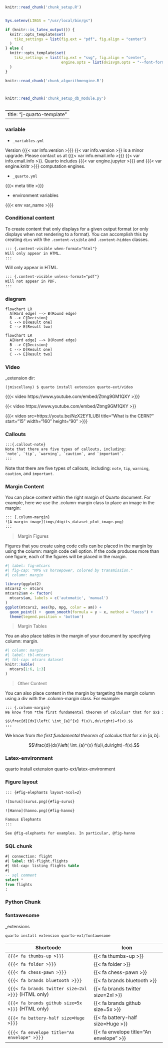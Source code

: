 <!--source .venv/bin/activate-->

<!--source .venv/bin/activate-->

```r
knitr::read_chunk('chunk_setup.R')
```

```r
```

```{=html}
<!--connect dvisvgm to Ghostscript for tikz
find gs, run: tools:find_gs_cmd()
-->
```
```r
Sys.setenv(LIBGS = "/usr/local/bin/gs")
```

<!--Conditional tikz output types; use PDF if this is LaTeX, otherwise use SVG with embedded fonts -->

```r
if (knitr::is_latex_output()) {
  knitr::opts_template$set(
    tikz_settings = list(fig.ext = "pdf", fig.align = "center")
  )
} else {
  knitr::opts_template$set(
    tikz_settings = list(fig.ext = "svg", fig.align = "center",
                         engine.opts = list(dvisvgm.opts = "--font-format=woff"))
  )
}
```

```r
knitr::read_chunk('chunk_algorithmengine.R')
```

```r
```

```r
```

```r
knitr::read_chunk('chunk_setup_db_module.py')
```

```python
```

---
title: "j-quarto-template"
---

### variable

-   `_variables.yml`

Version {{{< var info.version >}}} {{< var info.version >}} is a minor upgrade. Please contact us at {{{< var info.email.info >}}} {{< var info.email.info >}}. Quarto includes {{{< var engine.jupyter >}}} and {{{< var engine.knitr >}}} computation engines.

-   `_quarto.yml`

{{{< meta title >}}}

-   environment variables

{{{< env var_name >}}}

### Conditional content

To create content that only displays for a given output format (or only displays when not rendering to a format). You can accomplish this by creating `divs` with the `.content-visible` and `.content-hidden` classes.

```html
::: {.content-visible when-format="html"}
Will only appear in HTML.
:::
```

::: {.content-visible when-format="html"}
Will only appear in HTML.
:::

```html
::: {.content-visible unless-format="pdf"}
Will not appear in PDF.
:::
```

### diagram

```mermaid
flowchart LR
  A[Hard edge] --> B(Round edge)
  B --> C{Decision}
  C --> D[Result one]
  C --> E[Result two]
```

```html
flowchart LR
  A[Hard edge] --> B(Round edge)
  B --> C{Decision}
  C --> D[Result one]
  C --> E[Result two]
```

### Video

\_extension dir:

`(jmiscellany) $ quarto install extension quarto-ext/video`

{{{< video https://www.youtube.com/embed/Ztmg9GM1QXY >}}}

{{< video https://www.youtube.com/embed/Ztmg9GM1QXY >}}

{{{< video src=https://youtu.be/NzX2EY1LUBI title="What is the CERN?" start="15" width="160" height="90" >}}}

### Callouts

```html
:::{.callout-note}
Note that there are five types of callouts, including: 
`note`, `tip`, `warning`, `caution`, and `important`.
:::
```

::: callout-note
Note that there are five types of callouts, including: `note`, `tip`, `warning`, `caution`, and `important`.
:::

### Margin Content

You can place content within the right margin of Quarto document. For example, here we use the .column-margin class to place an image in the margin:

```html
::: {.column-margin}
![A margin image](imgs/digits_dataset_plot_image.png)
:::
```

> Margin Figures

Figures that you create using code cells can be placed in the margin by using the column: margin code cell option. If the code produces more than one figure, each of the figures will be placed in the margin.

```r
#| label: fig-mtcars
#| fig-cap: "MPG vs horsepower, colored by transmission."
#| column: margin

library(ggplot2)
mtcars2 <- mtcars
mtcars2$am <- factor(
  mtcars$am, labels = c('automatic', 'manual')
)
ggplot(mtcars2, aes(hp, mpg, color = am)) +
  geom_point() +  geom_smooth(formula = y ~ x, method = "loess") +
  theme(legend.position = 'bottom')
```

> Margin Tables

You an also place tables in the margin of your document by specifying column: margin.

```r
#| column: margin
#| label: tbl-mtcars
#| tbl-cap: mtcars dataset
knitr::kable(
  mtcars[1:6, 1:3]
)
```

> Other Content

You can also place content in the margin by targeting the margin column using a div with the .column-margin class. For example:

```html
::: {.column-margin}
We know from *the first fundamental theorem of calculus* that for $x$ in $[a, b]$:

$$\frac{d}{dx}\left( \int_{a}^{x} f(u)\,du\right)=f(x).$$
:::
```

::: column-margin
We know from *the first fundamental theorem of calculus* that for $x$ in $[a, b]$:

$$\frac{d}{dx}\left( \int_{a}^{x} f(u)\,du\right)=f(x).$$
:::

### Latex-environment

quarto install extension quarto-ext/latex-environment

### Figure layout

```html

::: {#fig-elephants layout-ncol=2}

![Surus](surus.png){#fig-surus}

![Hanno](hanno.png){#fig-hanno}

Famous Elephants
:::

See @fig-elephants for examples. In particular, @fig-hanno

```

### SQL chunk

```sql
#| connection: flight
#| label: tbl-flight.flights
#| tbl-cap: listing flights table
#| 
-- sql comment
select * 
from flights
;
```

### Python Chunk



### fontawesome

\_extensions

`quarto install extension quarto-ext/fontawesome`

| Shortcode                                          | Icon                                    |
|---------------------------------------|--------------------------------|
| `{{{< fa thumbs-up >}}}`                           | {{< fa thumbs-up >}}                    |
| `{{{< fa folder >}}}`                              | {{< fa folder >}}                       |
| `{{{< fa chess-pawn >}}}`                          | {{< fa chess-pawn >}}                   |
| `{{{< fa brands bluetooth >}}}`                    | {{< fa brands bluetooth >}}             |
| `{{{< fa brands twitter size=2xl >}}}` (HTML only) | {{< fa brands twitter size=2xl >}}      |
| `{{{< fa brands github size=5x >}}}` (HTML only)   | {{< fa brands github size=5x >}}        |
| `{{{< fa battery-half size=Huge >}}}`              | {{< fa battery-half size=Huge >}}       |
| `{{{< fa envelope title="An envelope" >}}}`        | {{< fa envelope title="An envelope" >}} |
